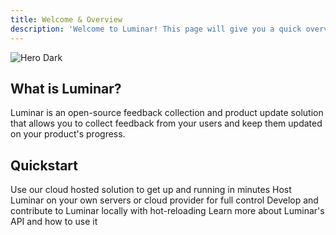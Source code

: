```yaml
---
title: Welcome & Overview
description: 'Welcome to Luminar! This page will give you a quick overview of what Luminar is and how to get started.'
---
```


<img
  src="/images/hero-dark.svg"
  alt="Hero Dark"
/>

## What is Luminar? 

Luminar is an open-source feedback collection and product update solution that allows you to collect feedback from your users and keep them updated on your product's progress.

## Quickstart

<CardGroup cols={2}>
  <Card
    title="Cloud Hosted"
    icon="globe"
    href="https://app.luminar.so"
  >
    Use our cloud hosted solution to get up and running in minutes
  </Card>
  <Card
    title="Self Hosted"
    icon="server"
    href="/self-hosting"
  >
    Host Luminar on your own servers or cloud provider for full control
  </Card>
  <Card
    title="Local Development"
    icon="screwdriver-wrench"
    href="/development"
  >
    Develop and contribute to Luminar locally with hot-reloading
  </Card>
  <Card
    title="API Reference"
    icon="code"
    href="/api-reference"
  >
    Learn more about Luminar's API and how to use it
  </Card>
</CardGroup>
